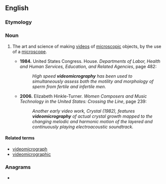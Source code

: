 ==English==

===Etymology===
{{prefix|en|video|micrography}}

===Noun===
{{en-noun|-}}

# {{lb|en|arts|science}} The art and science of making [[video]]s of [[microscopic]] objects, by the use of a [[microscope]].
#* '''1984.''' United States Congress. House. ''Departments of Labor, Health and Human Services, Education, and Related Agencies'', page 482:
#*: ''High speed '''videomicrography''' has been used to simultaneously assess both the motility and morphology of sperm from fertile and infertile men.''
#* '''2006.''' Elizabeth Hinkle-Turner. ''Women Composers and Music Technology in the United States: Crossing the Line'', page 239:
#*: ''Another early video work, Crystal (1982), features '''videomicrography''' of actual crystal growth mapped to the changing melodic and harmonic motion of the layered and continuously playing electroacoustic soundtrack.''

====Related terms====
* [[videomicrograph]]
* [[videomicrographic]]

===Anagrams===
* {{anagrams|en|microvideography}}